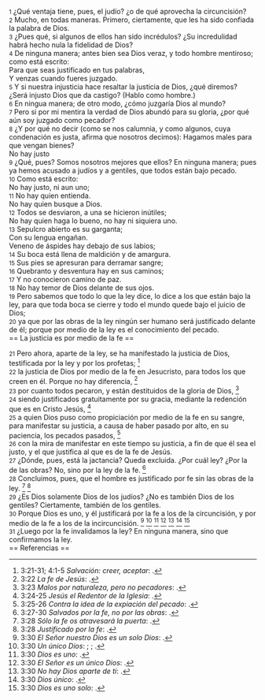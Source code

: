 {{anchor|1}} <small>1</small> ¿Qué ventaja tiene, pues, el judío? ¿o de qué aprovecha la circuncisión?<br>
{{anchor|2}} <small>2</small> Mucho, en todas maneras. Primero, ciertamente, que les ha sido confiada la palabra de Dios.<br>
{{anchor|3}} <small>3</small> ¿Pues qué, si algunos de ellos han sido incrédulos? ¿Su incredulidad habrá hecho nula la fidelidad de Dios?<br>
{{anchor|4}} <small>4</small> De ninguna manera; antes bien sea Dios veraz, y todo hombre mentiroso; como está escrito:<br>
Para que seas justificado en tus palabras,<br>
Y venzas cuando fueres juzgado.<br>
{{anchor|5}} <small>5</small> Y si nuestra injusticia hace resaltar la justicia de Dios, ¿qué diremos? ¿Será injusto Dios que da castigo? (Hablo como hombre.)<br>
{{anchor|6}} <small>6</small> En ningua manera; de otro modo, ¿cómo juzgaría Dios al mundo?<br>
{{anchor|7}} <small>7</small> Pero si por mi mentira la verdad de Dios abundó para su gloria, ¿por qué aún soy juzgado como pecador?<br>
{{anchor|8}} <small>8</small> ¿Y por qué no decir (como se nos calumnia, y como algunos, cuya condenación es justa, afirma que nosotros decimos): Hagamos males para que vengan bienes?<br>
No hay justo<br>
{{anchor|9}} <small>9</small> ¿Qué, pues? Somos nosotros mejores que ellos? En ninguna manera; pues ya hemos acusado a judíos y a gentiles, que todos están bajo pecado.<br>
{{anchor|10}} <small>10</small> Como está escrito:<br>
No hay justo, ni aun uno;<br>
{{anchor|11}} <small>11</small> No hay quien entienda.<br>
No hay quien busque a Dios.<br>
{{anchor|12}} <small>12</small> Todos se desviaron, a una se hicieron inútiles;<br>
No hay quien haga lo bueno, no hay ni siquiera uno.<br>
{{anchor|13}} <small>13</small> Sepulcro abierto es su garganta;<br>
Con su lengua engañan.<br>
Veneno de áspides hay debajo de sus labios;<br>
{{anchor|14}} <small>14</small> Su boca está llena de maldición y de amargura.<br>
{{anchor|15}} <small>15</small> Sus pies se apresuran para derramar sangre;<br>
{{anchor|16}} <small>16</small> Quebranto y desventura hay en sus caminos;<br>
{{anchor|17}} <small>17</small> Y no conocieron camino de paz.<br>
{{anchor|18}} <small>18</small> No hay temor de Dios delante de sus ojos.<br>
{{anchor|19}} <small>19</small> Pero sabemos que todo lo que la ley dice, lo dice a los que están bajo la ley, para que toda boca se cierre y todo el mundo quede bajo el juicio de Dios;<br>
{{anchor|20}} <small>20</small> ya que por las obras de la ley ningún ser humano será justificado delante de él; porque por medio de la ley es el conocimiento del pecado.<br>
== La justicia es por medio de la fe ==

{{anchor|21}} <small>21</small> Pero ahora, aparte de la ley, se ha manifestado la justicia de Dios, testificada por la ley y por los profetas; <ref>3:21-31; 4:1-5 ''Salvación: creer, aceptar'': {{lib|LU|150|5|2}}.</ref><br>
{{anchor|22}} <small>22</small> la justicia de Dios por medio de la fe en Jesucristo, para todos los que creen en él. Porque no hay diferencia, <ref>3:22 ''La fe de Jesús'': {{lib|LU|101|6|9}}.</ref><br>
{{anchor|23}} <small>23</small> por cuanto todos pecaron, y están destituidos de la gloria de Dios, <ref>3:23 ''Malos por naturaleza, pero no pecadores'': {{lib|LU|148|4|8}}.</ref><br>
{{anchor|24}} <small>24</small> siendo justificados gratuitamente por su gracia, mediante la redención que es en Cristo Jesús, <ref>3:24-25 ''Jesús el Redentor de la Iglesia'': {{lib|LU|170|5|6}}.</ref><br>
{{anchor|25}} <small>25</small> a quien Dios puso como propiciación por medio de la fe en su sangre, para manifestar su justicia, a causa de haber pasado por alto, en su paciencia, los pecados pasados, <ref>3:25-26 ''Contra la idea de la expiación del pecado'': {{lib|LU|186|5|7}}.</ref><br>
{{anchor|26}} <small>26</small> con la mira de manifestar en este tiempo su justicia, a fin de que él sea el justo, y el que justifica al que es de la fe de Jesús.<br>
{{anchor|27}} <small>27</small> ¿Dónde, pues, está la jactancia? Queda excluida. ¿Por cuál ley? ¿Por la de las obras? No, sino por la ley de la fe. <ref>3:27-30 ''Salvados por la fe, no por las obras'': {{lib|LU|143|2|6}}.</ref><br>
{{anchor|28}} <small>28</small> Concluimos, pues, que el hombre es justificado por fe sin las obras de la ley. <ref>3:28 ''Sólo la fe os atravesará la puerta'': {{lib|LU|140|1|4}}.</ref> <ref>3:28 ''Justificado por la fe'': {{lib|LU|196|3|4}}.</ref><br>
{{anchor|29}} <small>29</small> ¿Es Dios solamente Dios de los judíos? ¿No es también Dios de los gentiles? Ciertamente, también de los gentiles.<br>
{{anchor|30}} <small>30</small> Porque Dios es uno, y él justificará por la fe a los de la circuncisión, y por medio de la fe a los de la incircuncisión. <ref>3:30 ''El Señor nuestro Dios es un solo Dios'': {{lib|LU|10|7|1}}.</ref> <ref>3:30 ''Un único Dios'': {{lib|LU|131|10|2}}; {{lib|LU|92|5|8}}; {{lib|LU|92|6|6}}.</ref> <ref>3:30 ''Dios es uno'': {{lib|LU|56|4|4}}.</ref> <ref>3:30 ''El Señor es un único Dios'': {{lib|LU|96|5|5}}.</ref> <ref>3:30 ''No hay Dios aparte de ti'': {{lib|LU|1|0|1}}.</ref> <ref>3:30 ''Dios único'': {{lib|LU|45|4|8}}.</ref> <ref>3:30 ''Dios es uno solo'': {{lib|LU|1|7|6}}.</ref><br>
{{anchor|31}} <small>31</small> ¿Luego por la fe invalidamos la ley? En ninguna manera, sino que confirmamos la ley.<br>
== Referencias ==

<references />
